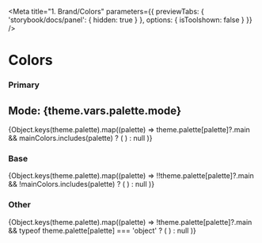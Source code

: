 
<Meta
  title="1. Brand/Colors"
  parameters={{
    previewTabs: {
      'storybook/docs/panel': { hidden: true }
    },
    options: { isToolshown: false }
  }}
/>

# Colors

### Primary

## Mode: {theme.vars.palette.mode}

<ColorPalette>
  {Object.keys(theme.palette).map((palette) =>
    theme.palette[palette]?.main && mainColors.includes(palette) ? (
      <ColorItem title={palette.toUpperCase()} subtitle={palette} colors={theme.palette[palette]} />
    ) : null
  )}
</ColorPalette>

### Base

<ColorPalette>
  {Object.keys(theme.palette).map((palette) =>
    !!theme.palette[palette]?.main && !mainColors.includes(palette) ? (
      <ColorItem title={palette.toUpperCase()} subtitle={palette} colors={theme.palette[palette]} />
    ) : null
  )}
</ColorPalette>

### Other

<ColorPalette>
  {Object.keys(theme.palette).map((palette) =>
    !theme.palette[palette]?.main && typeof theme.palette[palette] === 'object' ? (
      <ColorItem title={palette.toUpperCase()} subtitle={palette} colors={theme.palette[palette]} />
    ) : null
  )}
</ColorPalette>
